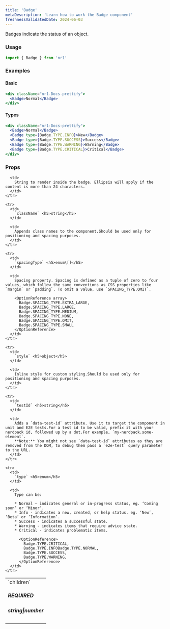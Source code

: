 ```yaml
---
title: 'Badge'
metaDescription: 'Learn how to work the Badge component'
freshnessValidatedDate: 2024-06-03
---
```


Badges indicate the status of an object.

### Usage

```jsx
import { Badge } from 'nr1'
```

### Examples

#### Basic

```jsx
<div className="nr1-Docs-prettify">
  <Badge>Normal</Badge>
</div>
```

#### Types

```jsx
<div className="nr1-Docs-prettify">
  <Badge>Normal</Badge>
  <Badge type={Badge.TYPE.INFO}>New</Badge>
  <Badge type={Badge.TYPE.SUCCESS}>Success</Badge>
  <Badge type={Badge.TYPE.WARNING}>Warning</Badge>
  <Badge type={Badge.TYPE.CRITICAL}>Critical</Badge>
</div>
```

### Props

<table>
  <tbody>
    <tr>
      <td>
        `children` <h5>REQUIRED</h5><h5>string|number</h5>
      </td>

      <td>
        String to render inside the badge. Ellipsis will apply if the content is more than 24 characters.
      </td>
    </tr>

    <tr>
      <td>
        `className` <h5>string</h5>
      </td>

      <td>
        Appends class names to the component.Should be used only for positioning and spacing purposes.
      </td>
    </tr>

    <tr>
      <td>
        `spacingType` <h5>enum\[]</h5>
      </td>

      <td>
        Spacing property. Spacing is defined as a tuple of zero to four values, which follow the same conventions as CSS properties like `margin` or `padding`. To omit a value, use `SPACING_TYPE.OMIT`.

        <OptionReference array>
          Badge.SPACING_TYPE.EXTRA_LARGE,
          Badge.SPACING_TYPE.LARGE,
          Badge.SPACING_TYPE.MEDIUM,
          Badge.SPACING_TYPE.NONE,
          Badge.SPACING_TYPE.OMIT,
          Badge.SPACING_TYPE.SMALL
        </OptionReference>
      </td>
    </tr>

    <tr>
      <td>
        `style` <h5>object</h5>
      </td>

      <td>
        Inline style for custom styling.Should be used only for positioning and spacing purposes.
      </td>
    </tr>

    <tr>
      <td>
        `testId` <h5>string</h5>
      </td>

      <td>
        Adds a `data-test-id` attribute. Use it to target the component in unit and E2E tests.For a test id to be valid, prefix it with your nerdpack id, followed up by a dot.For example, `my-nerdpack.some-element`.
        **Note:** You might not see `data-test-id` attributes as they are removed from the DOM, to debug them pass a `e2e-test` query parameter to the URL.
      </td>
    </tr>

    <tr>
      <td>
        `type` <h5>enum</h5>
      </td>

      <td>
        Type can be:

        * Normal — indicates general or in-progress status, eg. ‘Coming soon’ or ‘Minor’.
        * Info - indicates a new, created, or help status, eg. ‘New’, ‘Beta’ or ‘Information’.
        * Success - indicates a successful state.
        * Warning - indicates items that require advice state.
        * Critical - indicates problematic items.

          <OptionReference>
            Badge.TYPE.CRITICAL,
            Badge.TYPE.INFOBadge.TYPE.NORMAL,
            Badge.TYPE.SUCCESS,
            Badge.TYPE.WARNING,
          </OptionReference>
      </td>
    </tr>
  </tbody>
</table>
